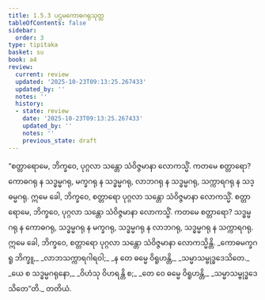 ```yaml
---
title: 1.5.3 ပဌမကောဓဂရုသုတ္တ
tableOfContents: false
sidebar:
  order: 3
type: tipitaka
basket: su
book: a4
review:
  current: review
  updated: '2025-10-23T09:13:25.267433'
  updated_by: ''
  notes: ''
  history:
  - state: review
    date: '2025-10-23T09:13:25.267433'
    updated_by: ''
    notes: ''
    previous_state: draft
---
```



<ReviewStatus review={frontmatter.review} showDetails={true} />

<HypothesisAnnotation frontmatter={frontmatter} />

<DynamicBreadcrumb />

<Division number="43" book="a4" e="ch" v="15" p="355">

<Paragraph number="302" book="a4">
“စတ္တာရောမေ, ဘိက္ခဝေ, ပုဂ္ဂလာ သန္တော သံဝိဇ္ဇမာနာ လောကသ္မိံ. ကတမေ စတ္တာရော? ကောဓဂရု န သဒ္ဓမ္မဂရု, မက္ခဂရု န သဒ္ဓမ္မဂရု, လာဘဂရု န သဒ္ဓမ္မဂရု, သက္ကာရဂရု န သဒ္ဓမ္မဂရု. ဣမေ ခေါ, ဘိက္ခဝေ, စတ္တာရော ပုဂ္ဂလာ သန္တော သံဝိဇ္ဇမာနာ လောကသ္မိံ.
</Paragraph>

<Paragraph number="303" book="a4">
စတ္တာရောမေ, ဘိက္ခဝေ, ပုဂ္ဂလာ သန္တော သံဝိဇ္ဇမာနာ လောကသ္မိံ. ကတမေ စတ္တာရော? သဒ္ဓမ္မဂရု န ကောဓဂရု, သဒ္ဓမ္မဂရု န မက္ခဂရု, သဒ္ဓမ္မဂရု န လာဘဂရု, သဒ္ဓမ္မဂရု န သက္ကာရဂရု. ဣမေ ခေါ, ဘိက္ခဝေ, စတ္တာရော ပုဂ္ဂလာ သန္တော သံဝိဇ္ဇမာနာ လောကသ္မိန္တိ.
</Paragraph>

<Paragraph number="304" type="verses" book="a4">
_ကောဓမက္ခဂရူ ဘိက္ခူ,_  
_လာဘသက္ကာရဂါရဝါ;_  
_န တေ ဓမ္မေ ဝိရူဟန္တိ,_  
_သမ္မာသမ္ဗုဒ္ဓဒေသိတေ._  

</Paragraph>

<Paragraph number="305" type="verses" book="a4">
_ယေ စ သဒ္ဓမ္မဂရုနော,_  
_ဝိဟံသု ဝိဟရန္တိ စ;_  
_တေ ဝေ ဓမ္မေ ဝိရူဟန္တိ,_  
_သမ္မာသမ္ဗုဒ္ဓဒေသိတေ”တိ._  


</Paragraph>
</Division>

<Paragraph number="306" type="center" book="a4">
တတိယံ.
</Paragraph>